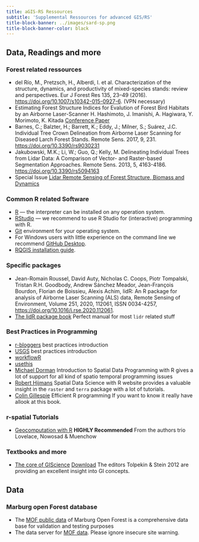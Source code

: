 ```yaml
---
title: aGIS-RS Ressources 
subtitle: 'Supplemental Ressources for advanced GIS/RS'
title-block-banner: ../images/sard-sp.png
title-block-banner-color: black
---
```


## Data, Readings and more

### Forest related ressources
 * del Río, M., Pretzsch, H., Alberdi, I. et al. Characterization of the structure, dynamics, and productivity of mixed-species stands: review and perspectives. Eur J Forest Res 135, 23–49 (2016). [https://doi.org/10.1007/s10342-015-0927-6](https://doi.org/10.1007/s10342-015-0927-6). (VPN necessary)
 * Estimating Forest Structure Indices for Evalution of Forest Bird Habitats by an Airborne Laser-Scanner
H. Hashimoto, J. Imanishi, A. Hagiwara, Y. Morimoto, K. Kitada [Conference Paper](https://www.isprs.org/proceedings/xxxvi/8-w2/HASHIMOTO.pdf)
 * Barnes, C.; Balzter, H.; Barrett, K.; Eddy, J.; Milner, S.; Suárez, J.C. Individual Tree Crown Delineation from Airborne Laser Scanning for Diseased Larch Forest Stands. Remote Sens. 2017, 9, 231. [https://doi.org/10.3390/rs9030231](https://doi.org/10.3390/rs9030231)
 * Jakubowski, M.K.; Li, W.; Guo, Q.; Kelly, M. Delineating Individual Trees from Lidar Data: A Comparison of Vector- and Raster-based Segmentation Approaches. Remote Sens. 2013, 5, 4163-4186. [https://doi.org/10.3390/rs5094163](https://doi.org/10.3390/rs5094163)
 * Special Issue  [Lidar Remote Sensing of Forest Structure, Biomass and Dynamics](https://www.mdpi.com/si/26165)
 
 

### Common R related Software 
  * [R](https://cran.r-project.org/) — the interpreter can be installed on any operation system.
  * [RStudio](https://www.rstudio.com/) — we recommend to use R Studio for (interactive) programming with R.
  * [Git](https://git-scm.com/downloads) environment for your operating system. 
  * For Windows users with little experience on the command line we recommend [GitHub Desktop](https://desktop.github.com/).
  * [RQGIS installation guide](https://github.com/jannes-m/RQGIS/blob/master/vignettes/install_guide.Rmd).

  
### Specific packages  
  * Jean-Romain Roussel, David Auty, Nicholas C. Coops, Piotr Tompalski, Tristan R.H. Goodbody, Andrew Sánchez Meador, Jean-François Bourdon, Florian de Boissieu, Alexis Achim,
lidR: An R package for analysis of Airborne Laser Scanning (ALS) data, Remote Sensing of Environment, Volume 251, 2020, 112061, ISSN 0034-4257, [https://doi.org/10.1016/j.rse.2020.112061](https://doi.org/10.1016/j.rse.2020.112061).
 * [The lidR package book](https://jean-romain.github.io/lidRbook/)  Perfect  manual for most `lidr` related stuff 
  
### Best Practices in Programming  
  
  * [r-bloggers](https://www.r-bloggers.com/r-code-best-practices/) best practices introduction
  * [USGS](https://owi.usgs.gov/blog/intro-best-practices/) best practices introduction
  * [workflowR](https://jdblischak.github.io/workflowr/)
  * [usethis](https://usethis.r-lib.org/) 
  * [Michael Dorman](http://132.72.155.230:3838/r/index.html) Introduction to Spatial Data Programming with R  gives a lot of support for all kind of spatio temporal programming issues
* [Robert Hijmans](https://rspatial.org/) Spatial Data Science with R website provides a valuable insight in the `raster` and `terra` package with a lot of tutorials.
* [Colin Gillespie](https://csgillespie.github.io/efficientR/) Efficient R programming If you want to know it really have allook at this book.
  

### r-spatial  Tutorials 
 * [Geocomputation with R](https://geocompr.robinlovelace.net/) **HIGHLY Recommended** From the authors trio Lovelace, Nowosad & Muenchow 



### Textbooks and more

 * [The core of GIScience](http://www.charim.net/sites/default/files/handbook/datamanagement/3/3.3/The%20core%20of%20GIScience%2C%20a%20system%20-based%20approach.pdf) [Download](ftp://ftp.itc.nl/pub/ders/CoreBook2014_metadata.pdf) The editors Tolpekin & Stein 2012   are providing an excellent insight into GI concepts.
 
## Data

### Marburg open Forest database
- The [MOF public data](https://github.com/MarburgOpenForest/MOFGeoDB) of Marburg Open Forest is a comprehensive data base for validation and testing purposes
- The data server for [MOF data](http://gofile.me/3Z8AJ/c6m5CfvWZ). Please ignore insecure site warning.





